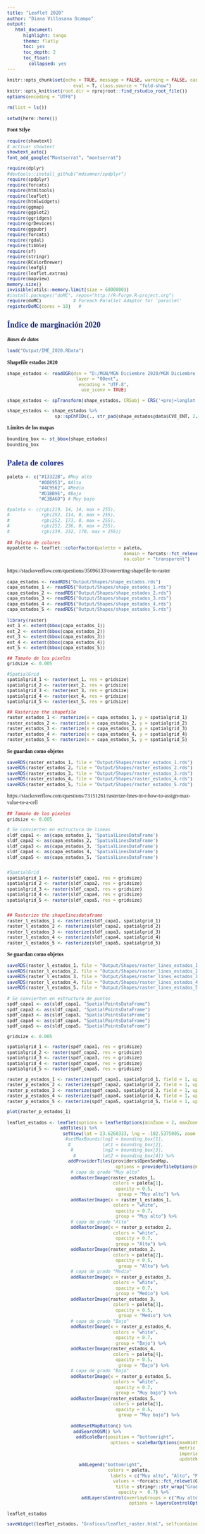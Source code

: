 ```yaml
---
title: "Leaflet 2020"
author: "Diana Villasana Ocampo"
output:
   html_document:
      highlight: tango
      theme: flatly
      toc: yes
      toc_depth: 2
      toc_float:
        collapsed: yes
---
```

\usepackage{color}

```{=html}
<style>
code.r{
  font-size: 10px;
}
pre {
  font-size: 12px
}
</style>

<style>
body {
text-align: justify;
font-style: normal;
font-family: "Montserrat";
font-size: 12px
}
h1.title {
  font-size: 40px;
  color: #000D3B;
}
h1 {
  color: #B6854D;
}
h2 {
  color: #172984;
}
h3 {
  color: #172984;
}
</style>
```

```{=html}
<style>
.nav>li>a {
    position: relative;
    display: block;
    padding: 10px 15px;
    color: #0A2687;
}
.nav-pills>li.active>a, .nav-pills>li.active>a:hover, .nav-pills>li.active>a:focus {
    color: #ffffff;
    background-color: #09C2BC;
}
</style>
```

```r
knitr::opts_chunk$set(echo = TRUE, message = FALSE, warning = FALSE, cache = FALSE, cache.lazy = FALSE, 
                         eval = T, class.source = "fold-show")
knitr::opts_knit$set(root.dir = rprojroot::find_rstudio_root_file())
options(encoding = "UTF8")
```   
 

```r
rm(list = ls())
```

```r
setwd(here::here())
```


**Font Stlye**  

```r
require(showtext)
# activar showtext
showtext_auto()
font_add_google("Montserrat", "montserrat")
```


```r
require(dplyr)
#devtools::install_github("mdsumner/spdplyr")
require(spdplyr)
require(forcats)
require(htmltools)
require(leaflet)
require(htmlwidgets)
require(ggmap)
require(ggplot2)
require(ggridges)
require(grDevices)
require(ggpubr)
require(forcats)
require(rgdal)
require(tibble)
require(sf)
require(stringr)
require(RColorBrewer)
require(leafgl)
require(leaflet.extras)
require(mapview)
memory.size()
invisible(utils::memory.limit(size = 6000000))
#install.packages("doMC", repos="http://R-Forge.R-project.org")
require(doMC)            # Foreach Parallel Adaptor for 'parallel'
registerDoMC(cores = 10)   # 
```

## Índice de marginación 2020

***Bases de datos***

```r
load("Output/IME_2020.RData")
```


**Shapefile estados 2020**

```r
shape_estados <- readOGR(dsn = "D:/MGN/MGN Diciembre 2020/MGN Diciembre 2020/conjunto_de_datos",
                          layer = "00ent",
                           encoding = "UTF-8",
                            use_iconv = TRUE)

shape_estados <- spTransform(shape_estados, CRSobj = CRS('+proj=longlat +ellps=WGS84 +datum=WGS84 +no_defs'))

shape_estados <- shape_estados %>%
                  sp::spChFIDs(., str_pad(shape_estados@data$CVE_ENT, 2, "left", pad = "0"))
```


**Límites de los mapas**

```r
bounding_box <- st_bbox(shape_estados)
bounding_box
```


## Paleta de colores 

```r
paleta <- c("#13322B", #Muy alto
            "#086953", #Alto 
            "#4C9562", #Medio
            "#D1BB9E", #Bajo
            "#C3BA6D") # Muy bajo

#paleta <- c(rgb(219, 14, 14, max = 255),
#            rgb(252, 114, 0, max = 255),
#            rgb(252, 173, 0, max = 255),
#            rgb(252, 236, 0, max = 255),
#            rgb(239, 232, 170, max = 255))
            
## Paleta de colores                         
mypalette <- leaflet::colorFactor(palette = paleta, 
                                            domain = forcats::fct_relevel(IME_2020$GM_2020, c("Muy alto", "Alto", "Medio", "Bajo", "Muy bajo")), 
                                            na.color = "transparent")
```

https://stackoverflow.com/questions/35096133/converting-shapefile-to-raster

```r
capa_estados <- readRDS("Output/Shapes/shape_estados.rds")
capa_estados_1 <- readRDS("Output/Shapes/shape_estados_1.rds")
capa_estados_2 <- readRDS("Output/Shapes/shape_estados_2.rds")
capa_estados_3 <- readRDS("Output/Shapes/shape_estados_3.rds")
capa_estados_4 <- readRDS("Output/Shapes/shape_estados_4.rds")
capa_estados_5 <- readRDS("Output/Shapes/shape_estados_5.rds")
```


```r
library(raster)
ext_1 <- extent(bbox(capa_estados_1))
ext_2 <- extent(bbox(capa_estados_2))
ext_3 <- extent(bbox(capa_estados_3))
ext_4 <- extent(bbox(capa_estados_4))
ext_5 <- extent(bbox(capa_estados_5))

## Tamaño de los pixeles
gridsize <- 0.005

#SpatialGrid
spatialgrid_1 <- raster(ext_1, res = gridsize)
spatialgrid_2 <- raster(ext_2, res = gridsize)
spatialgrid_3 <- raster(ext_3, res = gridsize)
spatialgrid_4 <- raster(ext_4, res = gridsize)
spatialgrid_5 <- raster(ext_5, res = gridsize)

## Rasterize the shapefile
raster_estados_1 <- rasterize(x = capa_estados_1, y = spatialgrid_1)
raster_estados_2 <- rasterize(x = capa_estados_2, y = spatialgrid_2)
raster_estados_3 <- rasterize(x = capa_estados_3, y = spatialgrid_3)
raster_estados_4 <- rasterize(x = capa_estados_4, y = spatialgrid_4)
raster_estados_5 <- rasterize(x = capa_estados_5, y = spatialgrid_5)
```


**Se guardan como objetos** 

```r
saveRDS(raster_estados_1, file = "Output/Shapes/raster_estados_1.rds")
saveRDS(raster_estados_2, file = "Output/Shapes/raster_estados_2.rds")
saveRDS(raster_estados_3, file = "Output/Shapes/raster_estados_3.rds")
saveRDS(raster_estados_4, file = "Output/Shapes/raster_estados_4.rds")
saveRDS(raster_estados_5, file = "Output/Shapes/raster_estados_5.rds")
```


https://stackoverflow.com/questions/73151261/rasterize-lines-in-r-how-to-assign-max-value-to-a-cell

```r
## Tamaño de los pixeles
gridsize <- 0.005

# Se convierten en estructura de lineas 
sldf_capa1 <- as(capa_estados_1, 'SpatialLinesDataFrame')
sldf_capa2 <- as(capa_estados_2, 'SpatialLinesDataFrame')
sldf_capa3 <- as(capa_estados_3, 'SpatialLinesDataFrame')
sldf_capa4 <- as(capa_estados_4, 'SpatialLinesDataFrame')
sldf_capa5 <- as(capa_estados_5, 'SpatialLinesDataFrame')


#SpatialGrid
spatialgrid_1 <- raster(sldf_capa1, res = gridsize)
spatialgrid_2 <- raster(sldf_capa2, res = gridsize)
spatialgrid_3 <- raster(sldf_capa3, res = gridsize)
spatialgrid_4 <- raster(sldf_capa4, res = gridsize)
spatialgrid_5 <- raster(sldf_capa5, res = gridsize)


## Rasterize the shapelinesdataframe
raster_l_estados_1 <- rasterize(sldf_capa1, spatialgrid_1)
raster_l_estados_2 <- rasterize(sldf_capa2, spatialgrid_2)
raster_l_estados_3 <- rasterize(sldf_capa3, spatialgrid_3)
raster_l_estados_4 <- rasterize(sldf_capa4, spatialgrid_4)
raster_l_estados_5 <- rasterize(sldf_capa5, spatialgrid_5)
```


**Se guardan como objetos** 

```r
saveRDS(raster_l_estados_1, file = "Output/Shapes/raster_lines_estados_1.rds")
saveRDS(raster_l_estados_2, file = "Output/Shapes/raster_lines_estados_2.rds")
saveRDS(raster_l_estados_3, file = "Output/Shapes/raster_lines_estados_3.rds")
saveRDS(raster_l_estados_4, file = "Output/Shapes/raster_lines_estados_4.rds")
saveRDS(raster_l_estados_5, file = "Output/Shapes/raster_lines_estados_5.rds")
```

```r
# Se convierten en estructura de puntos
spdf_capa1 <- as(sldf_capa1, "SpatialPointsDataFrame")
spdf_capa2 <- as(sldf_capa2, "SpatialPointsDataFrame")
spdf_capa3 <- as(sldf_capa3, "SpatialPointsDataFrame")
spdf_capa4 <- as(sldf_capa4, "SpatialPointsDataFrame")
spdf_capa5 <- as(sldf_capa5, "SpatialPointsDataFrame")

gridsize <- 0.005

spatialgrid_1 <- raster(spdf_capa1, res = gridsize)
spatialgrid_2 <- raster(spdf_capa2, res = gridsize)
spatialgrid_3 <- raster(spdf_capa3, res = gridsize)
spatialgrid_4 <- raster(spdf_capa4, res = gridsize)
spatialgrid_5 <- raster(spdf_capa5, res = gridsize)

raster_p_estados_1 <- rasterize(spdf_capa1, spatialgrid_1, field = 1, update = TRUE, updateValue = "NA")
raster_p_estados_2 <- rasterize(spdf_capa2, spatialgrid_2, field = 1, update = TRUE, updateValue = "NA")
raster_p_estados_3 <- rasterize(spdf_capa3, spatialgrid_3, field = 1, update = TRUE, updateValue = "NA")
raster_p_estados_4 <- rasterize(spdf_capa4, spatialgrid_4, field = 1, update = TRUE, updateValue = "NA")
raster_p_estados_5 <- rasterize(spdf_capa5, spatialgrid_5, field = 1, update = TRUE, updateValue = "NA")

plot(raster_p_estados_1)
```




```r
leaflet_estados <- leaflet(options = leafletOptions(minZoom = 2, maxZoom = 8)) %>% 
                    addTiles() %>% 
                     setView(lat = 23.6260333, lng = -102.5375005, zoom = 5) %>%
                      #setMaxBounds(lng1 = bounding_box[1],
                       #            lat1 = bounding_box[2],
                        #           lng2 = bounding_box[3],
                         #          lat2 = bounding_box[4]) %>%
                       addProviderTiles(providers$OpenSeaMap, 
                                         options = providerTileOptions(minZoom = 2, maxZoom = 6)) %>%
                        # capa de grado "Muy alto"
                        addRasterImage(raster_estados_1, 
                                        colors = paleta[1], 
                                         opacity = 0.5, 
                                          group = "Muy alto") %>%
                        addRasterImage(x = raster_l_estados_1, 
                                        colors = "white", 
                                         opacity = 0.7,
                                         group = "Muy alto") %>%
                        # capa de grado "Alto"
                        addRasterImage(x = raster_p_estados_2, 
                                        colors = "white", 
                                         opacity = 0.7, 
                                         group = "Alto") %>%
                        addRasterImage(raster_estados_2, 
                                        colors = paleta[2], 
                                         opacity = 0.5, 
                                          group = "Alto") %>%
                        # capa de grado "Medio"
                        addRasterImage(x = raster_p_estados_3, 
                                        colors = "white", 
                                         opacity = 0.7, 
                                         group = "Medio") %>%
                        addRasterImage(raster_estados_3, 
                                        colors = paleta[3], 
                                         opacity = 0.5, 
                                          group = "Medio") %>%
                        # capa de grado "Bajo"
                        addRasterImage(x = raster_p_estados_4, 
                                        colors = "white", 
                                         opacity = 0.7, 
                                         group = "Bajo") %>%
                        addRasterImage(raster_estados_4, 
                                        colors = paleta[4], 
                                         opacity = 0.5, 
                                          group = "Bajo") %>%
                        # capa de grado "Bajo"
                        addRasterImage(x = raster_p_estados_5, 
                                        colors = "white", 
                                         opacity = 0.7,
                                         group = "Muy bajo") %>%
                        addRasterImage(raster_estados_5, 
                                        colors = paleta[5], 
                                         opacity = 0.5, 
                                          group = "Muy bajo") %>%
                        
                        addResetMapButton() %>%
                         addSearchOSM() %>%
                          addScaleBar(position = "bottomright", 
                                       options = scaleBarOptions(maxWidth = 100, 
                                                                 metric = TRUE,
                                                                 imperial = TRUE, 
                                                                 updateWhenIdle = TRUE)) %>%
                           addLegend("bottomright", 
                                      colors = paleta, 
                                       labels = c("Muy alto", "Alto", "Medio", "Bajo", "Muy bajo"),
                                        values = ~forcats::fct_relevel(GM_2020, c("Muy alto", "Alto", "Medio", "Bajo", "Muy bajo")),
                                         title = stringr::str_wrap("Grado de marginación", 15),
                                          opacity =  0.7) %>%
                            addLayersControl(overlayGroups = c("Muy alto", "Alto", "Medio", "Bajo", "Muy bajo"),
                                              options = layersControlOptions(collapsed = FALSE)) 

leaflet_estados

saveWidget(leaflet_estados, "Graficos/leaflet_raster.html", selfcontained = TRUE)
```


